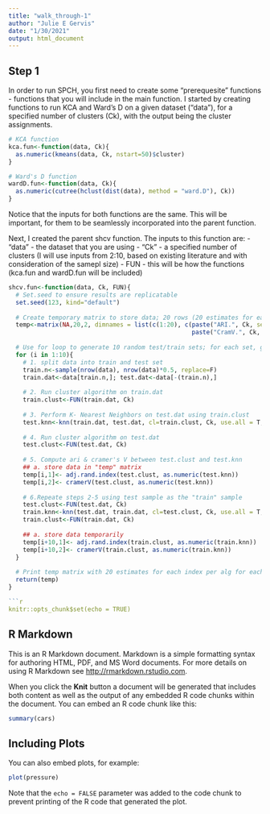 ```yaml
---
title: "walk_through-1"
author: "Julie E Gervis"
date: "1/30/2021"
output: html_document
---
```


## Step 1

In order to run SPCH, you first need to create some "prerequesite" functions - functions that you will include
in the main function. I started by creating functions to run KCA and Ward's D on a given dataset ("data"), for 
a specified number of clusters (Ck), with the output being the cluster assignments.

```r
# KCA function
kca.fun<-function(data, Ck){
  as.numeric(kmeans(data, Ck, nstart=50)$cluster)
}

# Ward's D function
wardD.fun<-function(data, Ck){
  as.numeric(cutree(hclust(dist(data), method = "ward.D"), Ck))
}
```

Notice that the inputs for both functions are the same. This will be important, for them to be seamlessly 
incorporated into the parent function.

Next, I created the parent shcv function. The inputs to this function are:
- "data" - the dataset that you are using
- "Ck" - a specified number of clusters (I will use inputs from 2:10, based on existing literature and with 
   consideration of the samepl size)
- FUN - this will be how the functions (kca.fun and wardD.fun will be included)

```r
shcv.fun<-function(data, Ck, FUN){
  # Set.seed to ensure results are replicatable
  set.seed(123, kind="default")
  
  # Create temporary matrix to store data; 20 rows (20 estimates for each Ck) x 2 cols (1 for each index)
  temp<-matrix(NA,20,2, dimnames = list(c(1:20), c(paste("ARI.", Ck, sep=""), 
                                                   paste("CramV.", Ck, sep=""))))
  
  # Use for loop to generate 10 random test/train sets; for each set, generate 2 estimates for each index (ARI and CramV)
  for (i in 1:10){
    # 1. split data into train and test set
    train.n<-sample(nrow(data), nrow(data)*0.5, replace=F) 
    train.dat<-data[train.n,]; test.dat<-data[-(train.n),]
    
    # 2. Run cluster algorithm on train.dat
    train.clust<-FUN(train.dat, Ck)
    
    # 3. Perform K- Nearest Neighbors on test.dat using train.clust
    test.knn<-knn(train.dat, test.dat, cl=train.clust, Ck, use.all = T, prob=T, l=0.5)
    
    # 4. Run cluster algorithm on test.dat
    test.clust<-FUN(test.dat, Ck)
    
    # 5. Compute ari & cramer's V between test.clust and test.knn 
    ## a. store data in "temp" matrix
    temp[i,1]<- adj.rand.index(test.clust, as.numeric(test.knn))
    temp[i,2]<- cramerV(test.clust, as.numeric(test.knn))
    
    # 6.Repeate steps 2-5 using test sample as the "train" sample
    test.clust<-FUN(test.dat, Ck)
    train.knn<-knn(test.dat, train.dat, cl=test.clust, Ck, use.all = T, prob=T, l=0.5)
    train.clust<-FUN(train.dat, Ck)
    
    ## a. store data temporarily
    temp[i+10,1]<- adj.rand.index(train.clust, as.numeric(train.knn))
    temp[i+10,2]<- cramerV(train.clust, as.numeric(train.knn))
  }
  
  # Print temp matrix with 20 estimates for each index per alg for each 
  return(temp)
}
```

```r


```r
knitr::opts_chunk$set(echo = TRUE)
```

## R Markdown

This is an R Markdown document. Markdown is a simple formatting syntax for authoring HTML, PDF, and MS Word documents. For more details on using R Markdown see <http://rmarkdown.rstudio.com>.

When you click the **Knit** button a document will be generated that includes both content as well as the output of any embedded R code chunks within the document. You can embed an R code chunk like this:

```r
summary(cars)
```

## Including Plots

You can also embed plots, for example:

```r
plot(pressure)
```

Note that the `echo = FALSE` parameter was added to the code chunk to prevent printing of the R code that generated the plot.




